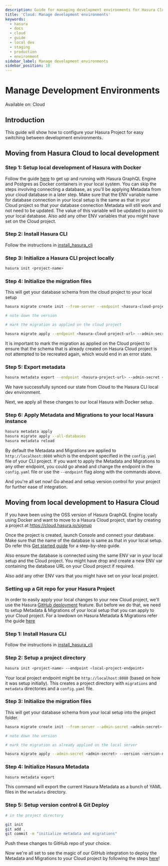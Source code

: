 ```yaml
---
description: Guide for managing development environments for Hasura Cloud
title: 'Cloud: Manage development environments'
keywords:
  - hasura
  - docs
  - cloud
  - guide
  - local dev
  - staging
  - production
  - environment
sidebar_label: Manage development environments
sidebar_position: 10
---
```



# Manage Development Environments

<div className="badge badge--primary heading-badge">Available on: Cloud</div>

## Introduction

This guide will show how to configure your Hasura Project for easy switching between development environments.

## Moving from Hasura Cloud to local development

### Step 1: Setup local development of Hasura with Docker

Follow the guide [here](/getting-started/docker-simple.mdx) to get up and running with Hasura GraphQL Engine and
Postgres as Docker containers in your local system. You can skip the steps involving connecting a database, as you'll be
applying Metadata from your cloud database in a later step. Make sure that the ENV variable name for database connection
in your local setup is the same as that in your Cloud project so that your database connection Metadata will still work
and not need to be updated. The value of this variable will be updated to point to your local database. Also add any
other ENV variables that you might have set on the Cloud project.

### Step 2: Install Hasura CLI

Follow the instructions in [install_hasura_cli](/hasura-cli/install-hasura-cli.mdx)

### Step 3: Initialize a Hasura CLI project locally

```bash
hasura init <project-name>
```

### Step 4: Initialize the migration files

This will get your database schema from the cloud project to your local setup

```bash
hasura migrate create init --from-server --endpoint <hasura-cloud-project-url> --admin-secret <admin-secret> --database-name <database-name>

# note down the version

# mark the migration as applied on the cloud project

hasura migrate apply --endpoint <hasura-cloud-project-url> --admin-secret <admin-secret> --version <version-number> --skip-execution
```

It is important to mark the migration as applied on the Cloud project to ensure that the schema that is already created
on Hasura Cloud project is not attempted to be recreated again, which would end in an error state.

### Step 5: Export metadata

```bash
hasura metadata export --endpoint <hasura-project-url> --admin-secret <admin-secret>
```

We have successfully synced our state from Cloud to the Hasura CLI local dev environment.

Next, we apply all these changes to our local Hasura with Docker setup.

### Step 6: Apply Metadata and Migrations to your local Hasura instance

```bash
hasura metadata apply
hasura migrate apply --all-databases
hasura metadata reload
```

By default the Metadata and Migrations are applied to `http://localhost:8080` which is the endpoint specified in the
`config.yaml` file of your CLI project. If you want to apply the Metadata and Migrations to any other endpoint, you
could go ahead and change the endpoint in the `config.yaml` file or use the `--endpoint` flag along with the commands
above.

And you're all set now! Go ahead and setup version control for your project for further ease of integration.

## Moving from local development to Hasura Cloud

If you have been using the OSS version of Hasura GraphQL Engine locally using Docker and want to move to a Hasura Cloud
project, start by creating a project at <https://cloud.hasura.io/signup>

Once the project is created, launch Console and connect your database. Make sure that the name of the database is same
as that in your local setup. Do refer this [Get started guide](/getting-started/getting-started-cloud.mdx) for a
step-by-step guide.

Also ensure the database is connected using the same ENV var in your local setup and the Cloud project. You might have
drop and create a new ENV var containing the database URL on your Cloud project if required.

Also add any other ENV vars that you might have set on your local project.

### Setting up a Git repo for your Hasura Project

In order to easily apply your local changes to your new Cloud project, we'll use the Hasura
[GitHub deployment](/hasura-cloud/ci-cd/github-integration.mdx) feature. But before we do that, we need to
setup Metadata & Migrations of your local setup that you can apply to your Cloud project. For a lowdown on Hasura
Metadata & Migrations refer the guide [here](/migrations-metadata-seeds/index.mdx)

### Step 1: Install Hasura CLI

Follow the instructions in [install_hasura_cli](/hasura-cli/install-hasura-cli.mdx)

### Step 2: Setup a project directory

```bash
hasura init <project-name> --endpoint <local-project-endpoint>
```

Your local project endpoint might be `http://localhost:8080` (based on how it was setup initially). This creates a
project directory with `migrations` and `metadata` directories and a `config.yaml` file.

### Step 3: Initialize the migration files

This will get your database schema from your local setup into the project folder.

```bash
hasura migrate create init --from-server --admin-secret <admin-secret> --database-name <database-name>

# note down the version

# mark the migration as already applied on the local server

hasura migrate apply --admin-secret <admin-secret> --version <version-number> --skip-execution
```

### Step 4: Initialize Hasura Metadata

```bash
hasura metadata export
```

This command will export the current Hasura Metadata as a bunch of YAML files in the `metadata` directory.

### Step 5: Setup version control & Git Deploy

```bash
# in the project directory

git init
git add .
git commit -m "initialize metadata and migrations"
```

Push these changes to GitHub repo of your choice.

Now we're all set to see the magic of our GitHub integration to deploy the Metadata and Migrations to your Cloud project
by following the steps [here](/hasura-cloud/ci-cd/github-integration.mdx)!
